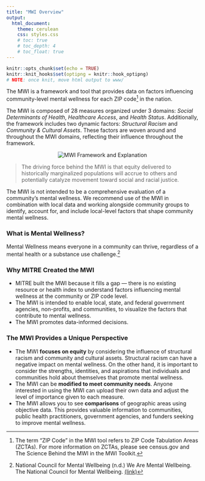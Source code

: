 ```yaml
---
title: "MWI Overview"
output: 
  html_document:
    theme: cerulean
    css: styles.css
    # toc: true
    # toc_depth: 4
    # toc_float: true
---
```


```r
knitr::opts_chunk$set(echo = TRUE)
knitr::knit_hooks$set(optipng = knitr::hook_optipng)
# NOTE: once knit, move html output to www/
```

The MWI is a framework and tool that provides data on factors influencing community-level mental wellness for each ZIP code[^*] in the nation.

The MWI is composed of 28 measures organized under 3 domains: *Social Determinants of Health*, *Healthcare Access*, and *Health Status*. Additionally, the framework includes two dynamic factors: *Structural Racism* and *Community & Cultural Assets*. These factors are woven around and throughout the MWI domains, reflecting their influence throughout the framework.

[^*]: The term “ZIP Code” in the MWI tool refers to ZIP Code Tabulation Areas (ZCTAs). For more information on ZCTAs, please see census.gov and The Science Behind the MWI in the MWI Toolkit.

<center>![MWI Framework and Explanation](images/mwi_framework_w_explanation.png)\
</center>

<blockquote class="focus">The driving force behind the MWI is that equity delivered to historically marginalized populations will accrue to others and potentially catalyze movement toward social and racial justice.</blockquote>

The MWI is not intended to be a comprehensive evaluation of a community's mental wellness. We recommend use of the MWI in combination with local data and working alongside community groups to identify, account for, and include local-level factors that shape community mental wellness.

### What is Mental Wellness?

Mental Wellness means everyone in a community can thrive, regardless of a mental health or a substance use challenge.[^1]

[^1]: National Council for Mental Wellbeing (n.d.) We Are Mental Wellbeing. The National Council for Mental Wellbeing. <a href = 'https://www.thenationalcouncil.org/about/we-are-mental-wellbeing/' target = "_blank">(link)</a>

### Why MITRE Created the MWI

-   MITRE built the MWI because it fills a gap --- there is no existing resource or health index to understand factors influencing mental wellness at the community or ZIP code level.
-   The MWI is intended to enable local, state, and federal government agencies, non-profits, and communities, to visualize the factors that contribute to mental wellness.
-   The MWI promotes data-informed decisions.

### The MWI Provides a Unique Perspective

-   The MWI **focuses on equity** by considering the influence of structural racism and community and cultural assets. Structural racism can have a negative impact on mental wellness. On the other hand, it is important to consider the strengths, identities, and aspirations that individuals and communities hold about themselves that promote mental wellness.
-   The MWI can be **modified to meet community needs**. Anyone interested in using the MWI can upload their own data and adjust the level of importance given to each measure.
-   The MWI allows you to see **comparisons** of geographic areas using objective data. This provides valuable information to communities, public health practitioners, government agencies, and funders seeking to improve mental wellness.
